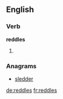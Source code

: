==English==

===Verb===
'''reddles'''

# {{third-person singular of|[[reddle]]}}

===Anagrams===
* [[sledder#English|sledder]]

[[de:reddles]]
[[fr:reddles]]